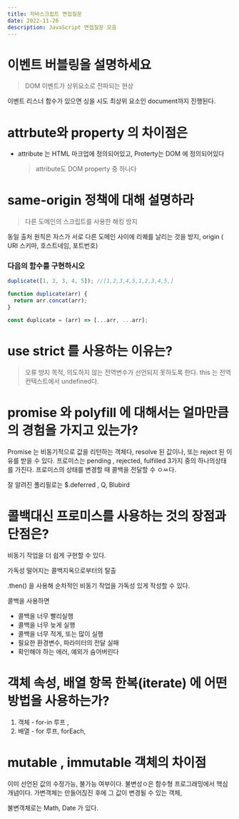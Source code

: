 ```yaml
---
title: 자바스크립트 면접질문
date: 2022-11-26
description: JavaScript 면접질문 모음
---
```


# 이벤트 버블링을 설명하세요

> DOM 이벤트가 상위요소로 전파되는 현상

이벤트 리스너 함수가 있으면 싱을 시도 최상위 요소인 document까지 진행된다.

# attrbute와 property 의 차이점은

- attribute 는 HTML 마크업에 정의되어있고, Proterty는 DOM 에 정의되어있다
  > attribute도 DOM property 중 하나다

# same-origin 정책에 대해 설명하라

> 다른 도메인의 스크립트를 사용한 해킹 방지

동일 출처 원칙은 자스가 서로 다른 도메인 사이에 리퀘를 날리는 것을 방지, origin ( URI 스키마, 호스트네임, 포트번호)

### 다음의 함수를 구현하시오

```jsx
duplicate([1, 2, 3, 4, 5]); //[1,2,3,4,5,1,2,3,4,5,]
```

```jsx
function duplicate(arr) {
  return arr.concat(arr);
}

const duplicate = (arr) => [...arr, ...arr];
```

# use strict 를 사용하는 이유는?

> 오류 방지 목적, 의도하지 않는 전역변수가 선언되지 못하도록 한다. this 는 전역 컨텍스트에서 undefined다.

# promise 와 polyfill 에 대해서는 얼마만큼의 경험을 가지고 있는가?

Promise 는 비동기적으로 값을 리턴하는 객체다, resolve 된 값이나, 또는 reject 된 이유를 받을 수 있다. 프로미스는 pending , rejected, fulfilled 3가지 중의 하나의상태를 가진다. 프로미스의 상태를 변경할 때 콜백을 전달할 수 ㅇㅆ다.

잘 알려진 폴리필로는 $.deferred , Q, Blubird

# 콜백대신 프로미스를 사용하는 것의 장점과 단점은?

비동기 작업을 더 쉽게 구현할 수 있다.

가독성 떨어지는 콜백지옥으로부터의 탈출

.then() 을 사용해 순차적인 비동기 작업을 가독성 있게 작성할 수 있다.

콜백을 사용하면

- 콜백을 너무 빨리실행
- 콜백을 너무 늦게 실행
- 콜백을 너무 적게, 또는 많이 실행
- 필요한 환경변수, 파라미터의 전달 실패
- 확인해야 하는 에러, 예외가 숨어버린다

# 객체 속성, 배열 항목 한복(iterate) 에 어떤 방법을 사용하는가?

1. 객체 - for-in 루프 ,
2. 배열 - for 루프, forEach,

# mutable , immutable 객체의 차이점

이미 선언된 값의 수정가능, 불가능 여부이다. 불변성ㅇ은 함수형 프로그래밍에서 핵심 개념이다. 가변객체는 만들어짆진 후에 그 값이 변경될 수 있는 객체,

불변객체로는 Math, Date 가 있다.

